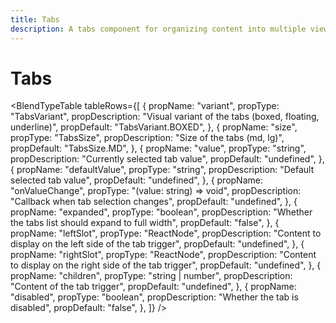 ```yaml
---
title: Tabs
description: A tabs component for organizing content into multiple views
---
```



# Tabs

<BlendTypeTable tableRows={[
  {
    propName: "variant",
    propType: "TabsVariant",
    propDescription: "Visual variant of the tabs (boxed, floating, underline)",
    propDefault: "TabsVariant.BOXED",
  },
  {
    propName: "size",
    propType: "TabsSize",
    propDescription: "Size of the tabs (md, lg)",
    propDefault: "TabsSize.MD",
  },
  {
    propName: "value",
    propType: "string",
    propDescription: "Currently selected tab value",
    propDefault: "undefined",
  },
  {
    propName: "defaultValue",
    propType: "string",
    propDescription: "Default selected tab value",
    propDefault: "undefined",
  },
  {
    propName: "onValueChange",
    propType: "(value: string) => void",
    propDescription: "Callback when tab selection changes",
    propDefault: "undefined",
  },
  {
    propName: "expanded",
    propType: "boolean",
    propDescription: "Whether the tabs list should expand to full width",
    propDefault: "false",
  },
  {
    propName: "leftSlot",
    propType: "ReactNode",
    propDescription: "Content to display on the left side of the tab trigger",
    propDefault: "undefined",
  },
  {
    propName: "rightSlot",
    propType: "ReactNode",
    propDescription: "Content to display on the right side of the tab trigger",
    propDefault: "undefined",
  },
  {
    propName: "children",
    propType: "string | number",
    propDescription: "Content of the tab trigger",
    propDefault: "undefined",
  },
  {
    propName: "disabled",
    propType: "boolean",
    propDescription: "Whether the tab is disabled",
    propDefault: "false",
  },
]} /> 